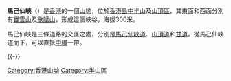 '''馬己仙峽'''（{{lang-en|'''Magazine Gap'''}}）是[[香港|香港]]的一個[[山坳|山坳]]，位於[[香港島|香港島]][[中半山|中半山]]及[[山頂區|山頂區]]，其東面和西面分別有[[寶雲山|寶雲山]]及[[歌賦山|歌賦山]]，形成這個峽谷，海拔300米。

馬己仙峽是三條道路的交匯之處，分別是[[馬己仙峽道|馬己仙峽道]]、[[山頂道|山頂道]]和[[甘道|甘道]]。從馬己仙峽道而下，可以直抵[[中環|中環]]一帶。

{{HK-geo-stub}}

{{-}}
{{中西區 (香港)}}

[[Category:香港山坳|Category:香港山坳]]
[[Category:半山區|Category:半山區]]